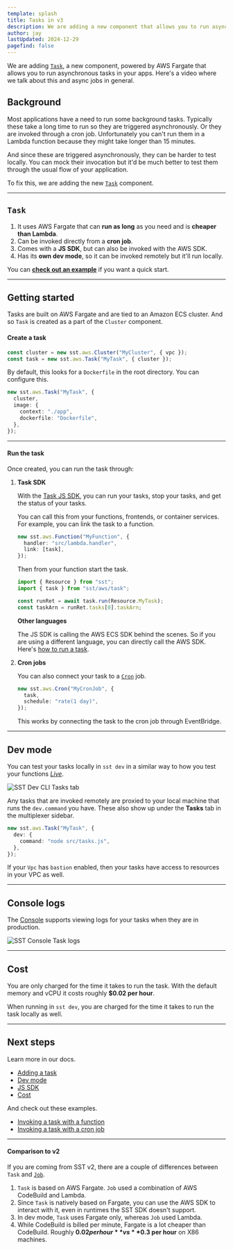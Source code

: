 ```yaml
---
template: splash
title: Tasks in v3
description: We are adding a new component that allows you to run asynchronous tasks.
author: jay
lastUpdated: 2024-12-29
pagefind: false
---
```



We are adding [`Task`](/docs/component/aws/cluster#tasks), a new component, powered by AWS Fargate that allows you to run asynchronous tasks in your apps. Here's a video where we talk about this and async jobs in general.

<YouTube id="3PJM7mtF-eo" posterQuality="high" />

## Background

Most applications have a need to run some background tasks. Typically these take a long time to run so they are triggered asynchronously. Or they are invoked through a cron job. Unfortunately you can't run them in a Lambda function because they might take longer than 15 minutes.

And since these are triggered asynchronously, they can be harder to test locally. You can mock their invocation but it'd be much better to test them through the usual flow of your application.

To fix this, we are adding the new [`Task`](/docs/component/aws/cluster#tasks) component.

---

## `Task`

1. It uses AWS Fargate that can **run as long** as you need and is **cheaper than Lambda**.
2. Can be invoked directly from a **cron job**.
3. Comes with a **JS SDK**, but can also be invoked with the AWS SDK.
4. Has its **own dev mode**, so it can be invoked remotely but it'll run locally.

You can [**check out an example**](/docs/examples/#aws-task) if you want a quick start.

---

## Getting started

Tasks are built on AWS Fargate and are tied to an Amazon ECS cluster. And so `Task` is created as a part of the `Cluster` component.

#### Create a task

```ts title="sst.config.ts"
const cluster = new sst.aws.Cluster("MyCluster", { vpc });
const task = new sst.aws.Task("MyTask", { cluster });
```

By default, this looks for a `Dockerfile` in the root directory. You can configure this.

```ts title="sst.config.ts"
new sst.aws.Task("MyTask", {
  cluster,
  image: {
    context: "./app",
    dockerfile: "Dockerfile",
  },
});
```

---

#### Run the task

Once created, you can run the task through:

1. **Task SDK**

   With the [Task JS SDK](/docs/component/aws/task#sdk), you can run your tasks, stop your tasks, and get the status of your tasks.

   You can call this from your functions, frontends, or container services. For example, you can link the task to a function.

   ```ts title="sst.config.ts" {3}
   new sst.aws.Function("MyFunction", {
     handler: "src/lambda.handler",
     link: [task],
   });
   ```

   Then from your function start the task.

   ```ts title="src/lambda.ts" {4}
   import { Resource } from "sst";
   import { task } from "sst/aws/task";

   const runRet = await task.run(Resource.MyTask);
   const taskArn = runRet.tasks[0].taskArn;
   ```

   **Other languages**

   The JS SDK is calling the AWS ECS SDK behind the scenes. So if you are using a different language, you can directly call the AWS SDK. Here's [how to run a task](https://docs.aws.amazon.com/AmazonECS/latest/APIReference/API_RunTask.html).

2. **Cron jobs**

   You can also connect your task to a [`Cron`](/docs/component/aws/cron) job.

   ```ts title="sst.config.ts" {2}
   new sst.aws.Cron("MyCronJob", {
     task,
     schedule: "rate(1 day)",
   });
   ```

   This works by connecting the task to the cron job through EventBridge.

---

## Dev mode

You can test your tasks locally in `sst dev` in a similar way to how you test your functions [_Live_](/docs/live/).

<Image src={cliImage} alt="SST Dev CLI Tasks tab" />

Any tasks that are invoked remotely are proxied to your local machine that runs the `dev.command` you have. These also show up under the **Tasks** tab in the multiplexer sidebar.

```ts title="sst.config.ts" {3}
new sst.aws.Task("MyTask", {
  dev: {
    command: "node src/tasks.js",
  },
});
```

If your `Vpc` has `bastion` enabled, then your tasks have access to resources in your VPC as well.

---

## Console logs

The [Console](/docs/console/) supports viewing logs for your tasks when they are in production.

<Image src={consoleImage} alt="SST Console Task logs" />

---

## Cost

You are only charged for the time it takes to run the task. With the default memory and vCPU it costs roughly **$0.02 per hour**.

When running in `sst dev`, you are charged for the time it takes to run the task locally as well.

---

## Next steps

Learn more in our docs.

- [Adding a task](/docs/component/aws/cluster/#tasks)
- [Dev mode](/docs/component/aws/cluster/#dev-1)
- [JS SDK](/docs/component/aws/task/#sdk)
- [Cost](/docs/component/aws/cluster/#cost)

And check out these examples.

- [Invoking a task with a function](/docs/examples/#aws-task)
- [Invoking a task with a cron job](/docs/examples/#aws-task-cron)

---

#### Comparison to v2

If you are coming from SST v2, there are a couple of differences between `Task` and [`Job`](https://v2.sst.dev/constructs/Job).

1. `Task` is based on AWS Fargate. `Job` used a combination of AWS CodeBuild and Lambda.
2. Since `Task` is natively based on Fargate, you can use the AWS SDK to interact with it, even in runtimes the SST SDK doesn't support.
3. In dev mode, `Task` uses Fargate only, whereas `Job` used Lambda.
4. While CodeBuild is billed per minute, Fargate is a lot cheaper than CodeBuild. Roughly **$0.02 per hour** vs **$0.3 per hour** on X86 machines.
